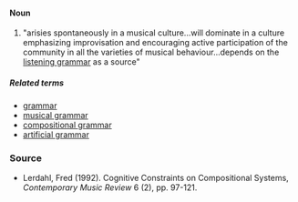 ====Noun====
#"arisies spontaneously in a musical culture...will dominate in a culture emphasizing improvisation and encouraging active participation of the community in all the varieties of musical behaviour...depends on the [[listening grammar]] as a source"

=====Related terms=====
*[[grammar]]
*[[musical grammar]]
*[[compositional grammar]]
*[[artificial grammar]]

===Source===
*Lerdahl, Fred (1992). Cognitive Constraints on Compositional Systems, ''Contemporary Music Review'' 6 (2), pp. 97-121.